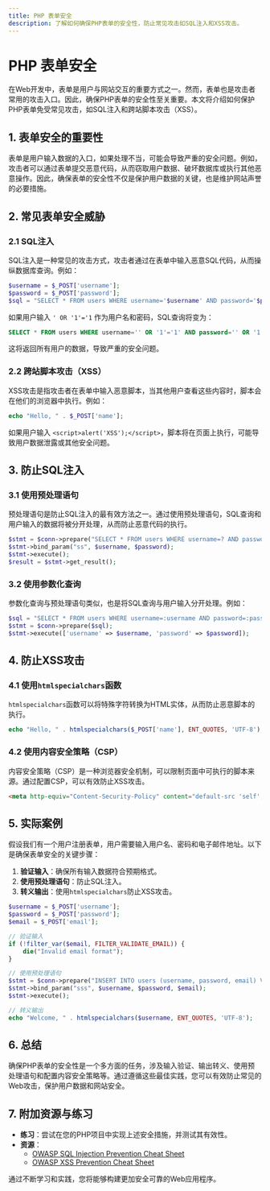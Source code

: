 ```yaml
---
title: PHP 表单安全
description: 了解如何确保PHP表单的安全性，防止常见攻击如SQL注入和XSS攻击。
---
```


# PHP 表单安全

在Web开发中，表单是用户与网站交互的重要方式之一。然而，表单也是攻击者常用的攻击入口。因此，确保PHP表单的安全性至关重要。本文将介绍如何保护PHP表单免受常见攻击，如SQL注入和跨站脚本攻击（XSS）。

## 1. 表单安全的重要性

表单是用户输入数据的入口，如果处理不当，可能会导致严重的安全问题。例如，攻击者可以通过表单提交恶意代码，从而窃取用户数据、破坏数据库或执行其他恶意操作。因此，确保表单的安全性不仅是保护用户数据的关键，也是维护网站声誉的必要措施。

## 2. 常见表单安全威胁

### 2.1 SQL注入

SQL注入是一种常见的攻击方式，攻击者通过在表单中输入恶意SQL代码，从而操纵数据库查询。例如：

```php
$username = $_POST['username'];
$password = $_POST['password'];
$sql = "SELECT * FROM users WHERE username='$username' AND password='$password'";
```

如果用户输入 `' OR '1'='1` 作为用户名和密码，SQL查询将变为：

```sql
SELECT * FROM users WHERE username='' OR '1'='1' AND password='' OR '1'='1';
```

这将返回所有用户的数据，导致严重的安全问题。

### 2.2 跨站脚本攻击（XSS）

XSS攻击是指攻击者在表单中输入恶意脚本，当其他用户查看这些内容时，脚本会在他们的浏览器中执行。例如：

```php
echo "Hello, " . $_POST['name'];
```

如果用户输入 `<script>alert('XSS');</script>`，脚本将在页面上执行，可能导致用户数据泄露或其他安全问题。

## 3. 防止SQL注入

### 3.1 使用预处理语句

预处理语句是防止SQL注入的最有效方法之一。通过使用预处理语句，SQL查询和用户输入的数据将被分开处理，从而防止恶意代码的执行。

```php
$stmt = $conn->prepare("SELECT * FROM users WHERE username=? AND password=?");
$stmt->bind_param("ss", $username, $password);
$stmt->execute();
$result = $stmt->get_result();
```

### 3.2 使用参数化查询

参数化查询与预处理语句类似，也是将SQL查询与用户输入分开处理。例如：

```php
$sql = "SELECT * FROM users WHERE username=:username AND password=:password";
$stmt = $conn->prepare($sql);
$stmt->execute(['username' => $username, 'password' => $password]);
```

## 4. 防止XSS攻击

### 4.1 使用`htmlspecialchars`函数

`htmlspecialchars`函数可以将特殊字符转换为HTML实体，从而防止恶意脚本的执行。

```php
echo "Hello, " . htmlspecialchars($_POST['name'], ENT_QUOTES, 'UTF-8');
```

### 4.2 使用内容安全策略（CSP）

内容安全策略（CSP）是一种浏览器安全机制，可以限制页面中可执行的脚本来源。通过配置CSP，可以有效防止XSS攻击。

```html
<meta http-equiv="Content-Security-Policy" content="default-src 'self'; script-src 'self'">
```

## 5. 实际案例

假设我们有一个用户注册表单，用户需要输入用户名、密码和电子邮件地址。以下是确保表单安全的关键步骤：

1. **验证输入**：确保所有输入数据符合预期格式。
2. **使用预处理语句**：防止SQL注入。
3. **转义输出**：使用`htmlspecialchars`防止XSS攻击。

```php
$username = $_POST['username'];
$password = $_POST['password'];
$email = $_POST['email'];

// 验证输入
if (!filter_var($email, FILTER_VALIDATE_EMAIL)) {
    die("Invalid email format");
}

// 使用预处理语句
$stmt = $conn->prepare("INSERT INTO users (username, password, email) VALUES (?, ?, ?)");
$stmt->bind_param("sss", $username, $password, $email);
$stmt->execute();

// 转义输出
echo "Welcome, " . htmlspecialchars($username, ENT_QUOTES, 'UTF-8');
```

## 6. 总结

确保PHP表单的安全性是一个多方面的任务，涉及输入验证、输出转义、使用预处理语句和配置内容安全策略等。通过遵循这些最佳实践，您可以有效防止常见的Web攻击，保护用户数据和网站安全。

## 7. 附加资源与练习

- **练习**：尝试在您的PHP项目中实现上述安全措施，并测试其有效性。
- **资源**：
  - [OWASP SQL Injection Prevention Cheat Sheet](https://owasp.org/www-community/attacks/SQL_Injection)
  - [OWASP XSS Prevention Cheat Sheet](https://owasp.org/www-community/attacks/xss/)

通过不断学习和实践，您将能够构建更加安全可靠的Web应用程序。